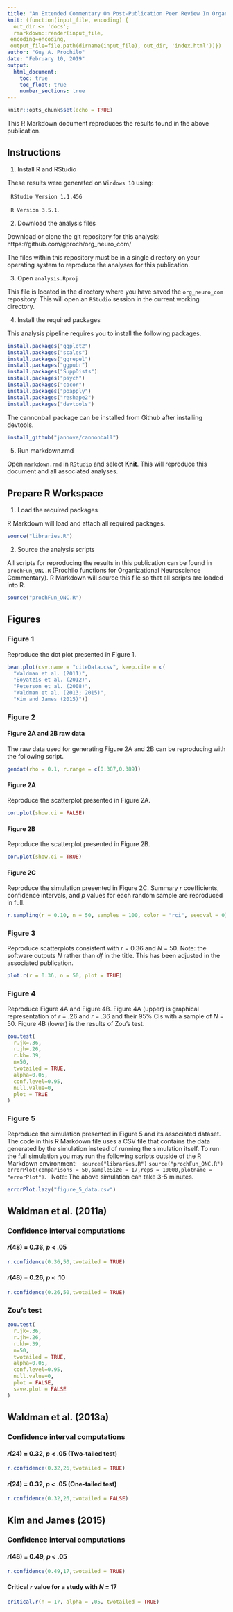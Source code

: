```yaml
---
title: "An Extended Commentary On Post-Publication Peer Review In Organizational Neuroscience"
knit: (function(input_file, encoding) {
  out_dir <- 'docs';
  rmarkdown::render(input_file,
 encoding=encoding,
 output_file=file.path(dirname(input_file), out_dir, 'index.html'))})
author: "Guy A. Prochilo"
date: "February 10, 2019"
output:
  html_document:
    toc: true
    toc_float: true
    number_sections: true
---
```


```r
knitr::opts_chunk$set(echo = TRUE)
```

This R Markdown document reproduces the results found in the above publication.

## Instructions

1. Install R and RStudio

These results were generated on `Windows 10` using:

&nbsp;
`RStudio Version 1.1.456`

&nbsp;
`R Version 3.5.1`.

2. Download the analysis files

Download or clone the git repository for this analysis: https://github.com/gproch/org_neuro_com/
&nbsp;

The files within this repository must be in a single directory on your operating system to reproduce the analyses for this publication.

3. Open `analysis.Rproj`

This file is located in the directory where you have saved the `org_neuro_com` repository. This will open an `RStudio` session in the current working directory.

4. Install the required packages

This analysis pipeline requires you to install the following packages.

```r
install.packages("ggplot2")
install.packages("scales")
install.packages("ggrepel")
install.packages("ggpubr")
install.packages("SuppDists")
install.packages("psych")
install.packages("cocor")
install.packages("pbapply")
install.packages("reshape2")
install.packages("devtools")
```

The cannonball package can be installed from Github after installing devtools.

```r
install_github("janhove/cannonball")
```

5. Run markdown.rmd

Open `markdown.rmd` in `RStudio` and select **Knit**. This will reproduce this document and all associated analyses. 

## Prepare R Workspace

1. Load the required packages

R Markdown will load and attach all required packages.

```r
source("libraries.R")
```

2. Source the analysis scripts

All scripts for reproducing the results in this publication can be found in `prochFun_ONC.R` (Prochilo functions for Organizational Neuroscience Commentary). R Markdown will source this file so that all scripts are loaded into R. 

```r
source("prochFun_ONC.R")
```

## Figures

### Figure 1

Reproduce the dot plot presented in Figure 1. 

```r
bean.plot(csv.name = "citeData.csv", keep.cite = c(
  "Waldman et al. (2011)",
  "Boyatzis et al. (2012)",
  "Peterson et al. (2008)",
  "Waldman et al. (2013; 2015)",
  "Kim and James (2015)"))
```

### Figure 2

#### Figure 2A and 2B raw data

The raw data used for generating Figure 2A and 2B can be reproducing with the following script. 

```r
gendat(rho = 0.1, r.range = c(0.387,0.389))
```

#### Figure 2A

Reproduce the scatterplot presented in Figure 2A. 

```r
cor.plot(show.ci = FALSE)
```

#### Figure 2B

Reproduce the scatterplot presented in Figure 2B.

```r
cor.plot(show.ci = TRUE)
```

#### Figure 2C

Reproduce the simulation presented in Figure 2C. Summary _r_ coefficients, confidence intervals, and _p_ values for each random sample are reproduced in full. 

```r
r.sampling(r = 0.10, n = 50, samples = 100, color = "rci", seedval = 0)
```

### Figure 3

Reproduce scatterplots consistent with _r_ = 0.36 and _N_ = 50. Note: the software outputs _N_ rather than _df_ in the title. This has been adjusted in the associated publication. 

```r
plot.r(r = 0.36, n = 50, plot = TRUE)
```

### Figure 4

Reproduce Figure 4A and Figure 4B. Figure 4A (upper) is graphical representation of _r_ = .26 and _r_ = .36 and their 95% CIs with a sample of _N_ = 50. Figure 4B (lower) is the results of Zou's test. 

```r
zou.test(
  r.jk=.36, 
  r.jh=.26, 
  r.kh=.39, 
  n=50, 
  twotailed = TRUE, 
  alpha=0.05, 
  conf.level=0.95, 
  null.value=0,
  plot = TRUE
)
```

### Figure 5

Reproduce the simulation presented in Figure 5 and its associated dataset. The code in this R Markdown file uses a CSV file that contains the data generated by the simulation instead of running the simulation itself. To run the full simulation you may run the following scripts outside of the R Markdown environment:
&nbsp;
`source("libraries.R")`
`source("prochFun_ONC.R")`
`errorPlot(comparisons = 50,sampleSize = 17,reps = 10000,plotname = "errorPlot")`. 
&nbsp;
Note: The above simulation can take 3-5 minutes.

```r
errorPlot.lazy("figure_5_data.csv")
```

## Waldman et al. (2011a)

### Confidence interval computations

#### _r_(48) = 0.36, _p_ < .05

```r
r.confidence(0.36,50,twotailed = TRUE)
```

####  _r_(48) = 0.26, _p_ < .10

```r
r.confidence(0.26,50,twotailed = TRUE)
```

### Zou's test

```r
zou.test(
  r.jk=.36, 
  r.jh=.26, 
  r.kh=.39, 
  n=50, 
  twotailed = TRUE, 
  alpha=0.05, 
  conf.level=0.95, 
  null.value=0,
  plot = FALSE,
  save.plot = FALSE
)
```


## Waldman et al. (2013a)

### Confidence interval computations

#### _r_(24) = 0.32, _p_ < .05 (Two-tailed test)

```r
r.confidence(0.32,26,twotailed = TRUE)
```

#### _r_(24) = 0.32, _p_ < .05 (One-tailed test)

```r
r.confidence(0.32,26,twotailed = FALSE)
```

## Kim and James (2015)

### Confidence interval computations

#### _r_(48) = 0.49, _p_ < .05

```r
r.confidence(0.49,17,twotailed = TRUE)
```

#### Critical _r_ value for a study with _N_ = 17

```r
critical.r(n = 17, alpha = .05, twotailed = TRUE)
```

